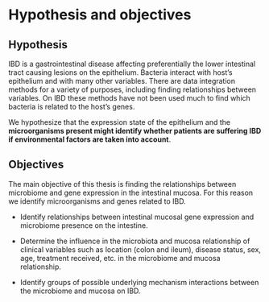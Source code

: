 # Hypothesis and objectives

\ChapFrame

## Hypothesis

<!--# TODO add paragraphs to summarize the introduction -->
IBD is a gastrointestinal disease affecting preferentially the lower intestinal tract causing lesions on the epithelium. 
Bacteria interact with host's epithelium and with many other variables.
There are data integration methods for a variety of purposes, including finding relationships between variables. 
On IBD these methods have not been used much to find which bacteria is related to the host's genes. 

We hypothesize that the expression state of the epithelium and the **microorganisms present might identify whether patients are suffering IBD if environmental factors are taken into account**.

## Objectives

The main objective of this thesis is finding the relationships between microbiome and gene expression in the intestinal mucosa. For this reason we identify microorganisms and genes related to IBD.

-   Identify relationships between intestinal mucosal gene expression and microbiome presence on the intestine. 

-   Determine the influence in the microbiota and mucosa relationship of clinical variables such as location (colon and ileum), disease status, sex, age, treatment received, etc. in the microbiome and mucosa relationship.

-   Identify groups of possible underlying mechanism interactions between the microbiome and mucosa on IBD.

